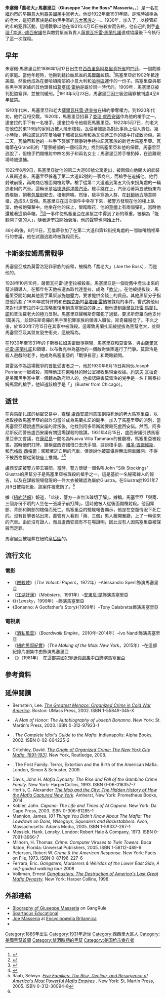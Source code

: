{{noteTA
|1=zh-hk:江湖好漢; zh-tw:四海一家; zh-cn:四海一家;
|2=zh-hk:酒私風雲; zh-tw:海濱帝國; zh-cn:大西洋帝国;
}}
{{Infobox criminal
| name               = 喬·馬塞里亞<br />Joe Masseria
| image_name         = Giuseppe „Joe“ Masseria.jpg
| image_size         = 
| image_alt          = 
| image_caption      = 喬·馬塞里亞的1922年[[面部照片|面部照片]]
| nationality        = 意大利裔美國人
| birth_date         = {{Birth date|1886|1|17}}
| birth_name         = 朱塞佩·馬塞里亞<br />Giuseppe Masseria
| birth_place        = [[意大利|意大利]][[西西里島|西西里島]][[門菲|門菲]]
| death_date         = {{Death date and age|1931|4|15|1886|1|17}}
| death_place        = [[美國|美國]][[紐約市|紐約市]]
| cause              = 槍殺
| alias              = 喬老大（Joe the Boss）
| predecessor        = {{link-en|文森佐·特拉諾瓦|Vincenzo Terranova}}
| successor          = [[查理·盧西安諾|查理·盧西安諾]]
| conviction         = 盜竊（1909年）
| conviction_penalty = 4至6年監禁（1913年）
| allegiance         = {{link-en|吉諾維斯犯罪家族|Genovese crime family|馬塞里亞犯罪家族}}
| occupation         = 犯罪老大、黑幫
}}
'''朱塞佩·「喬老大」·馬塞里亞'''（'''Giuseppe "Joe the Boss" Masseria'''，{{IPA-it|dʒuˈzɛppe masseˈriːa|lang}}，{{bd|1886年|1月17日|1931年|4月15日}}）是一名在[[紐約市|紐約市]]的早期[[美國黑手黨|意大利裔美國黑手黨]]老大。他從1922年至1931年間，是現時被稱為{{link-en|吉諾維斯犯罪家族|Genovese crime family}}的老大，這犯罪家族是紐約黑手黨的[[五大家族|五大家族]]之一。1930年，加入了{{link-en|卡斯泰拉姆馬雷戰爭|Castellammarese War}}，以接管紐約市的犯罪活動。這場戰爭以他在1931年4月15日被殺害而告終，他自己的副手[[查理·盧西安諾|查理·「幸運」·盧西安諾]]在與敵對幫派負責人[[薩爾瓦托雷·馬蘭扎諾|薩爾瓦托雷·馬蘭扎諾]]達成協議後下令執行了這一次謀殺。

== 早年 ==
朱塞佩·馬塞里亞於1886年1月17日出生在[[西西里島|西西里島]][[阿格里真托省|阿格里真托省]]的[[門菲|門菲]]，一個裁縫的家庭。當他年輕時，他搬到[[特拉帕尼省|特拉帕尼省]]的[[馬爾薩拉|馬爾薩拉]]鎮。<ref>{{Cite web |url = http://www.denofgeek.com/us/tv/boardwalk-empire/196846/boardwalk-empire-season-5-the-real-joe-masseria |title = Boardwalk Empire Season 5: The Real Joe Masseria |author = Tony Sokol |date = 2013-09-25 |publisher = Den of Geek |language = en |accessdate = 2017-03-02 |archive-date = 2017-03-05 |archive-url = https://web.archive.org/web/20170305042209/http://www.denofgeek.com/us/tv/boardwalk-empire/196846/boardwalk-empire-season-5-the-real-joe-masseria |dead-url = no }}</ref>馬塞里亞於1902年抵達美國，然後他成為在曼哈頓南部的小意大利和[[哈林區|哈林區]]運作的{{link-en|莫雷洛犯罪家族|Morello crime family}}一份子。馬塞里亞與那些黑手黨家族的其他頭目如[[葛塔諾·雷納|葛塔諾·雷納]]是屬於同一時代的。1909年，馬塞里亞被判犯盜竊罪，並被判緩刑。<ref name=":0">{{Cite book|title = ''The Mob and the City: The Hidden History of How the Mafia Captured New York''|last = Hortis|first = C. Alexander|publisher = Prometheus|year = 2014|isbn = 9781616149246|location = Amherst, New York|pages = 41–44, 53–56, 71–87|url = https://books.google.com/books?id=DHV-AgAAQBAJ&printsec=frontcover#v=onepage&q&f=false|access-date = 2017-03-02|archive-date = 2020-04-13|archive-url = https://web.archive.org/web/20200413105237/https://books.google.com/books?id=DHV-AgAAQBAJ&printsec=frontcover#v=onepage&q&f=false|dead-url = no}}</ref>1913年5月23日，馬塞里亞因三級盜竊罪被判處4至6年監禁。

1910年代末，馬塞里亞和老大[[薩爾瓦托雷·達奎拉|薩爾瓦托雷·達奎拉]]在紐約爭奪權力。到1920年代初，他們互相交戰。1920年，馬塞里亞招募了[[查理·盧西安諾|查理·盧西安諾]]作為他的槍手之一。達奎拉的手下有一名槍手{{link-en|翁貝托·瓦倫蒂|Umberto Valenti}}，達奎拉命令他殺死馬塞里亞。1922年5月7日，{{link-en|吉諾維斯犯罪家族|Genovese crime family|莫雷洛/特拉諾瓦犯罪家族}}的老大{{link-en|文森佐·特拉諾瓦|Vincenzo Terranova}}在他位於東116街的家附近被人飛車槍殺。瓦倫蒂被認為對此事負上個人責任。幾小時後，特拉諾瓦的{{link-en|小老闆 (黑手黨)|Underboss|小老闆}}{{link-en|Silva Tagliagamba|Silva Tagliagamba}}在曼哈頓下城被瓦倫蒂和為瓦倫蒂工作的槍手打成致命傷。第二天，瓦倫蒂和他的一些手下襲擊了競爭對手特拉諾瓦家族的新老大馬塞里亞。瓦倫蒂在Grand街的「警察總部的一個街區內」找到馬塞里亞和他的保鏢。馬塞里亞逃脫了，但槍手們開槍射中四名男子和兩名女士；馬塞里亞將手槍扔掉，在逃離現場時被逮捕。

1922年8月9日，馬塞里亞從他的第二大道80號公寓走出，被兩個向他開火的武裝人員衝過來。馬塞里亞躲進了第二大道82號的一家商店，而槍手在追捕他。他們射破前窗，再向商店裡面開槍射擊。槍手從第二大道逃到第五大街東拐角處的一輛逃走用的汽車。這輛車是[[哈德遜汽車|哈德遜巡洋艦汽車]]。槍手跳在{{link-en|踏板|Running board}}上，汽車沿著第五號街東向西飛馳，朝著[[包厘街|包厘街]]駛去，槍炮齊鳴。然後，槍手穿過人群，在[[封鎖|封鎖地方]]隨意開槍，造成6人受傷。馬塞里亞在這次事件中幸存下來，被警方發現在他的樓上臥室，他被炮彈擊中。他坐在他的床上，暈眩眼花，他的[[草帽|草帽]]上有兩個彈孔，當時他還戴著這頂草帽。<ref>{{Cite web |url = http://query.nytimes.com/gst/abstract.html?res=9A06E1DC1339EF3ABC4153DFBE668389639EDE&legacy=true |title = GUNMEN SHOOT SIX IN EAST SIDE SWARM; Foiled in Attempted Murder, They Pour Volley Into Crowd of Cloakmakers. FLEE IN BLUE TOURING CAR Intended Victim's Hat Pierced by Two Bullets--Police Net Gets Blackjack Crew. |date = 1922-08-09 |publisher = The New York Times |language = en |accessdate = 2017-03-03 |archive-date = 2017-03-03 |archive-url = https://web.archive.org/web/20170303201210/http://query.nytimes.com/gst/abstract.html?res=9A06E1DC1339EF3ABC4153DFBE668389639EDE&legacy=true |dead-url = no }}</ref>這一事件使馬塞里亞在黑幫之中得到了新的尊重，被稱為「能躲開子彈的人」，隨著達奎拉開始衰落，他的聲望也開始上升。

48小時後，8月11日，瓦倫蒂參加了在第二大道和第12街拐角處的一間咖啡館裡舉行的會議，他在試圖逃跑時被謀殺而死。

== 卡斯泰拉姆馬雷戰爭 ==
馬塞里亞成為莫雷洛犯罪家族的首領，被稱為「喬老大」（Joe the Boss），而{{link-en|朱塞佩·莫雷洛|Giuseppe Morello}}是他的{{link-en|顧問 (黑手黨)|Consigliere|顧問}}。

1928年10月10月，薩爾瓦托雷·達奎拉被殺害。馬塞里亞是一個從舊{{link-en|莫雷洛犯罪家族|Morello crime family}}中產生出來的幫派領導人，在那年冬天他被選為取代達奎拉，成為「[[教父_(稱謂)|教父]]」。在他被提拔後，馬塞里亞開始向其他黑手黨幫派施加壓力，要求提供金錢上的貢品。其他黑幫分子指控他策劃了1930年底特律的{{link-en|加斯帕·米拉佐|Gaspar Milazzo}}和[[布朗克斯|布朗克斯]]的[[葛塔諾·雷納|葛塔諾·雷納]]被謀殺的事件。{{link-en|尼科洛·斯奇羅|Nicolo Schiro}}嘗試將他用來對付達奎拉的中立策略重復用到馬塞里亞的身上，但他遭到[[薩爾瓦托雷·馬蘭扎諾|薩爾瓦托雷·馬蘭扎諾]]和普法羅老大{{link-en|斯特凡諾·馬加迪諾|Stefano Magaddino}}的極力反對。馬塞里亞聲稱斯奇羅犯了過錯，要求斯奇羅向他支付1萬美元，並卸任斯奇羅的黑手黨犯罪家族的領導人職位。斯奇羅服從了。不久之後，{{link-en|維托·邦文特|Vito Bonventre}}於1930年7月15日在其家中被謀殺。這導致馬蘭扎諾被提拔為黑幫老大，並與馬塞里亞及其盟友發生衝突，這被稱為{{link-en|卡斯泰拉姆馬雷戰爭|Castellammarese War}}。

在1930年至1931年的卡斯泰拉姆馬雷戰爭期間，馬塞里亞和莫雷洛，與由[[薩爾瓦托雷·馬蘭扎諾|薩爾瓦托雷·馬蘭扎諾]]和{{link-en|約瑟夫·博納諾|Joseph Bonanno}}領導、以布魯克林為基地的一個敵對集團進行了鬥爭。莫雷洛是殺人遊戲的老手，他成為馬塞里亞的「戰爭長官」和戰略顧問。

莫雷洛作為這場戰爭的首批受害者之一，他於1930年8月15日與同伙Joseph Perriano一起被殺，當時他正在[[東哈林|東哈林]]的辦公室裡收集現金收據。[[約瑟夫·瓦拉奇|約瑟夫·瓦拉奇]]是美國黑手黨中第一個轉為政府證人的{{link-en|榮譽的男人|Made man}}，他指認殺害莫雷洛的兇手是一名卡斯泰拉姆馬雷的槍手，他知道該槍手是「{{link-en|芝加哥破壞者|Buster from Chicago}}」（Buster from Chicago）。

== 逝世 ==
在與馬蘭扎諾的秘密交易中，[[查理·盧西安諾|查理·盧西安諾]]同意策劃殺死他的老大馬塞里亞，以換取接收馬塞里亞的敲詐勾當並成為馬蘭扎諾的副手。{{link-en|喬·阿多尼斯|Joe Adonis}}加入了馬塞里亞的派別，當馬塞里亞聽說盧西安諾的背叛後，他找到阿多尼斯說要殺死盧西安諾。然而，阿多尼斯反而警告盧西安諾有關這場謀殺的陰謀。1931年4月15日，盧西安諾引誘馬塞里亞參加會議，在[[康尼島|康尼島]]一間名為Nuova Villa Tammaro的餐廳裡，馬塞里亞被殺害。當時他們打牌，據稱盧西安諾借口去洗手間，據說槍手是{{link-en|艾伯特·阿納斯塔塞|Albert Anastasia}}、[[維多·吉諾維斯|維多·吉諾維斯]]、{{link-en|喬·阿多尼斯|Joe Adonis}}和[[巴格西·西格爾|巴格西·西格爾]]；{{link-en|西羅·特拉諾瓦|Ciro Terranova}}駕駛著逃亡用的汽車，但傳說他被震懾得無法開車離開，不得不被西格爾從駕駛座上推開。<ref>{{Cite web |url = http://query.nytimes.com/gst/abstract.html?res=9F06E7DC1F38E03ABC4E52DFB266838A629EDE&legacy=true |title = RACKET CHIEF SLAIN BY GANGSTER GUNFIRE; Giuseppe Masseria, Known as Joe the Boss, Shot Mysteriously in Coney Island Cafe."BIGGER THAN AL CAPONE" Police Say He Was Leader in Every Kind of Racket--He Escaped Death Many Times. Shooting Still a Mystery. RACKET CHIEF SLAIN BY GANG'S GUNFIRE Became Leader as Youth. Escaped Second Ambush. |date = 1931-04-16 |publisher = The New York Times |language = en |accessdate = 2017-03-04 |archive-date = 2017-03-05 |archive-url = https://web.archive.org/web/20170305042035/http://query.nytimes.com/gst/abstract.html?res=9F06E7DC1F38E03ABC4E52DFB266838A629EDE&legacy=true |dead-url = no }}</ref><ref name="five families book">Raab, Selwyn. ''[https://books.google.com/books?id=5nAt6N8iQnYC&printsec=frontcover&source=gbs_summary_r&cad=0 Five Families: The Rise, Decline, and Resurgence of America's Most Powerful Mafia Empires] {{Wayback|url=https://books.google.com/books?id=5nAt6N8iQnYC&printsec=frontcover&source=gbs_summary_r&cad=0 |date=20130910091333 }}''. New York: St. Martin Press, 2005. ISBN 0-312-30094-8</ref>

盧西安諾被警方帶去審問。當時，警方懷疑一個名叫John "Silk Stockings" Giustra的黑幫分子是馬塞里亞被謀殺的槍手之一。這是基於一名秘密線人的報告，以及在謀殺現場發現的一件大衣被確認為屬於Giustra。在Giustra於1931年7月9日被殺死後，該案件被撤銷了。<ref name=":0" />

據《[[紐約時報|紐約時報]]》報道，「此後，警方一直無法確切了解」。據稱，馬塞里亞「與兩、三個身份不明的人坐在一張桌子前打牌」，這時他被人從後面開槍射殺。他因頭部、背部和胸部的槍傷而死亡。馬塞里亞的驗屍報告顯示，他是在空腹情況下死亡的。沒有目擊者站出來，盡管有人看到「兩、三個」男人離開餐廳，上了一輛偷來的汽車。由於沒有證人，而且盧西安諾有不在場證明，因此沒有人因馬塞里亞被謀殺而定罪。

馬塞里亞被埋葬在紐約[[皇后區|皇后區]]的{{link-en|各各他墓園 (皇后區)|Calvary Cemetery (Queens)|各各他墓園}}。

== 流行文化 ==
=== 電影 ===
*《[[賊殺賊|賊殺賊]]》（''The Valachi Papers''，1972年）–Alessandro Sperlì飾演馬塞里亞
*《[[江湖好漢|江湖好漢]]》（''Mobsters''，1991年）–[[安東尼·昆|安東尼·昆]]飾演馬塞里亞
*《{{link-en|黑幫風雲|Lansky (1999 film)}}》（''Lansky''，1999年）–{{link-en|比爾·卡畢茲|Bill Capizzi}}飾演馬塞里亞
*《Bonanno: A Godfather's Story》（1999年）–Tony Calabretta飾演馬塞里亞

=== 電視劇 ===
*《[[酒私風雲|酒私風雲]]》（''Boardwalk Empire''，2010年–2014年）–Ivo Nandi飾演馬塞里亞
*《[[紐約黑幫紀實|紐約黑幫紀實]]》（''The Making of the Mob: New York''，2015年）–在這部紀錄片劇集中由{{link-en|史泰利歐·撒凡特|Stelio Savante}}飾演馬塞里亞
*《{{link-en|The Gangster Chronicles|The Gangster Chronicles}}》（1981年）–在這部美國犯罪[[迷你劇集|迷你劇集]]中由{{link-en|理察·S·卡斯提拉諾|Richard S. Castellano}}飾演馬塞里亞

== 參考資料 ==
{{Reflist}}

== 延伸閱讀 ==
*Bernstein, Lee. ''[https://books.google.com/books?id=cyqe9P0g5BkC&printsec=frontcover#v=onepage&q&f=false The Greatest Menace: Organized Crime in Cold War America]{{Wayback|url=https://books.google.com/books?id=cyqe9P0g5BkC&printsec=frontcover#v=onepage&q&f=false |date=20200413105258 }}''. Boston: UMass Press, 2002. ISBN 1-55849-345-X
*{{link-en|Joseph Bonanno|Joseph Bonanno|Bonanno, Joseph}}. ''A Man of Honor: The Autobiography of Joseph Bonanno''. New York: St. Martin's Press, 2003. ISBN 0-312-97923-1
*{{link-en|Jerry Capeci|Jerry Capeci|Capeci, Jerry}}. ''The Complete Idiot's Guide to the Mafia''. Indianapolis: Alpha Books, 2002. ISBN 0-02-864225-2
*Critchley, David. ''[https://books.google.com/books?id=2eCPAgAAQBAJ&printsec=frontcover#v=onepage&q&f=false The Origin of Organized Crime: The New York City Mafia, 1891-1931]{{Wayback|url=https://books.google.com/books?id=2eCPAgAAQBAJ&printsec=frontcover#v=onepage&q&f=false |date=20200413105301 }}''. New York, Routledge, 2008.
*{{link-en|Mike Dash|Mike Dash|Dash, Mike}}. The First Family: Terror, Extortion and the Birth of the American Mafia. London, Simon & Schuster, 2009.
*Davis, John H. ''Mafia Dynasty: The Rise and Fall of the Gambino Crime Family''. New York: HarperCollins, 1993. ISBN 0-06-016357-7
*Hortis, C. Alexander ''[https://books.google.com/books?id=DHV-AgAAQBAJ&printsec=frontcover#v=onepage&q&f=false The Mob and the City: The Hidden History of How the Mafia Captured New York]{{Wayback|url=https://books.google.com/books?id=DHV-AgAAQBAJ&printsec=frontcover#v=onepage&q&f=false |date=20200413105237 }}.'' Amherst, New York: Prometheus Books, 2014
*Kobler, John. ''Capone: The Life and Times of Al Capone''. New York: Da Capo Press, 2003. ISBN 0-306-81285-1
*Mannion, James. ''101 Things You Didn't Know About The Mafia: The Lowdown on Dons, Wiseguys, Squealers and Backstabbers''. Avon, Massachusetts: Adams Media, 2005. ISBN 1-59337-267-1
*Messick, Hank. ''Lansky''. London: Robert Hale & Company, 1973. ISBN 0-7091-3966-7
*Milhorn, H. Thomas. ''Crime: Computer Viruses to Twin Towers''. Boca Raton, Florida: Universal Publishers, 2005. ISBN 1-58112-489-9
*Peterson, Robert W. ''Crime & the American Response''. New York: Facts on File, 1973. ISBN 0-87196-227-6
*Ferrara, Eric. ''Gangsters, Murderers & Weirdos of the Lower East Side; A self-guided walking tour'' 2008
*Volkman, Ernest ''[https://books.google.com/books?id=QJtHIB-M6b0C&pg=PA22&dq=107th+street+gang&hl=en&ei=YdhiTaSdD8HcgQeLpdykAg&sa=X&oi=book_result&ct=result&resnum=2&ved=0CC8Q6AEwAQ#v=onepage&q=107th%20street%20gang&f=false Gangbusters: The Destruction of America's Last Great Mafia Dynasty]{{Wayback|url=https://books.google.com/books?id=QJtHIB-M6b0C&pg=PA22&dq=107th+street+gang&hl=en&ei=YdhiTaSdD8HcgQeLpdykAg&sa=X&oi=book_result&ct=result&resnum=2&ved=0CC8Q6AEwAQ#v=onepage&q=107th%20street%20gang&f=false |date=20200413105307 }}.'' New York: Harper Collins, 1998.

== 外部連結 ==
*[http://www.gangrule.com/biographies/giuseppe-masseria Biography of Giuseppe Masseria]{{Wayback|url=http://www.gangrule.com/biographies/giuseppe-masseria |date=20121212041615 }} on GangRule
*[http://www.spartacus-educational.com/USACmasseria.htm Spartacus Educational]{{Wayback|url=http://www.spartacus-educational.com/USACmasseria.htm |date=20200413105317 }}
*[http://www.britannica.com/eb/article-9001470/Joe-Masseria Joe Masseria]{{Wayback|url=http://www.britannica.com/eb/article-9001470/Joe-Masseria |date=20080508192146 }} at [[Encyclopædia_Britannica|Encyclopædia Britannica]]
*{{Find a Grave|5136|Joseph "Joe the Boss" Masseria}}

[[Category:1886年出生|Category:1886年出生]]
[[Category:1931年逝世|Category:1931年逝世]]
[[Category:西西里大区人|Category:西西里大区人]]
[[Category:美國黑幫首領|Category:美國黑幫首領]]
[[Category:禁酒時期的黑幫|Category:禁酒時期的黑幫]]
[[Category:美国枪击幸存者|Category:美国枪击幸存者]]